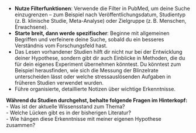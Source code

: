 - **Nutze Filterfunktionen**: Verwende die Filter in PubMed, um deine Suche einzugrenzen – zum Beispiel nach Veröffentlichungsdatum, Studientyp (z. B. klinische Studie, Meta-Analyse) oder Zielgruppe (z. B. Menschen, Erwachsene).
- **Starte breit, dann werde spezifischer**: Beginne mit allgemeinen Begriffen und verfeinere deine Suche, sobald du ein besseres Verständnis vom Forschungsfeld hast.
- Das Lesen vorhandener Studien hilft dir nicht nur bei der Entwicklung deiner Hypothese, sondern gibt dir auch Einblicke in Methoden, die du für dein eigenes Experiment übernehmen könntest. Du könntest zum Beispiel herausfinden, wie sich die Messung der Blinzelrate unterscheiden lässt oder welche stressauslösenden Aufgaben in früheren Studien verwendet wurden.
- Führe organisierte, detaillierte Notizen über wichtige Erkenntnisse.

**Während du Studien durchgehst, behalte folgende Fragen im Hinterkopf:**  
- Was ist der aktuelle Wissensstand zum Thema?  
- Welche Lücken gibt es in der bisherigen Literatur?  
- Wie hängen diese Erkenntnisse mit meiner eigenen Hypothese zusammen?
